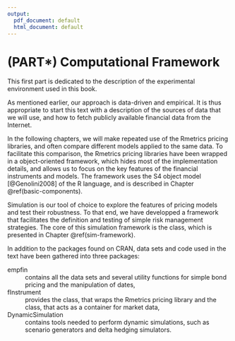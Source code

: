 ```yaml
---
output:
  pdf_document: default
  html_document: default
---
```

# (PART\*) Computational Framework {-} 

This first part is dedicated to the description of the experimental
environment used in this book.

As mentioned earlier, our approach is data-driven and empirical. It is
thus appropriate to start this text with a description of the sources of
data that we will use, and how to fetch publicly available financial
data from the Internet.

In the following chapters, we will make repeated use of the Rmetrics
pricing libraries, and often compare different models applied to the
same data. To facilitate this comparison, the Rmetrics pricing libraries
have been wrapped in a object-oriented framework, which hides most of
the implementation details, and allows us to focus on the key features
of the financial instruments and models. The framework uses the S4
object model [@Genolini2008] of the R language, and is described in
Chapter \@ref(basic-components).

Simulation is our tool of choice to explore the features of pricing
models and test their robustness. To that end, we have developped a
framework that facilitates the definition and testing of simple risk
management strategies. The core of this simulation framework is the \class{DataProvider}
class, which is presented in Chapter \@ref(sim-framework).

In addition to the packages found on CRAN, data sets and code used in the
text have been gathered into three packages:


empfin
: contains all the data sets and several utility functions for simple bond pricing and the manipulation of dates,

fInstrument
: provides the \class{fInstrument} class, that wraps the Rmetrics pricing library and the \class{DataProvider} class, that acts as a container for market data,

DynamicSimulation
: contains tools needed to perform dynamic simulations, such as scenario generators and delta hedging simulators.